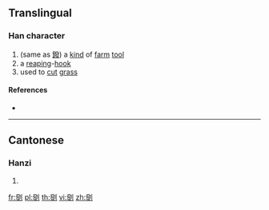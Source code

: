 {{character info/new}}
==Translingual==

===Han character===
{{Han char|rn=18|rad=刀|as=12|sn=14|four=|canj=NELN|ids=⿰發刂}}

# (same as [[鏺]]) a [[kind]] of [[farm]] [[tool]]
# a [[reap]]ing-[[hook]]
# used to [[cut]] [[grass]]

====References====
* {{Han ref|kx=0144.050|hdz=10356.140|uh=3507|ud=13575}}

----

==Cantonese==

===Hanzi===
{{yue-hanzi|jyut=[[put3]]|y=put3}}

# {{defn|lang=yue|sort=刀12}}

[[fr:㔇]]
[[pl:㔇]]
[[th:㔇]]
[[vi:㔇]]
[[zh:㔇]]